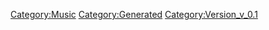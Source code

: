 {{Music
 |Name=シェリルの宇宙兄弟船
 |ID=88
 |Cov=86
 |Cd=24
 |Nam=85
 |Div=85
 |Ma=3
 |SerieId=2
 |SerieLogoId=2
 |WavId=86
 |VariationId=0
 |Dsc=85
 |Strt=10
 |ValkyrieBattle=1
 |ValkyrieIntro=1
 |ValkyrieIntroSky=1
 |DivaSolo=1
 |DivaMulti=1
 |Exp=3
 |OfficialName=シェリルの宇宙兄弟船
 |VocalName=シェリル・ノーム starring May'n
 |Description=作品：マクロスF<br /><br />歌手：シェリル・ノーム starring May'n<br /><br />作詞：一倉宏<br />作曲：菅野よう子
 |StoryTitle=「あなたは演じることをやめられない」
 |StoryDesc=早乙女矢三郎。アルトにとって兄弟子にあたる人物で、<br />彼が「兄さん」と呼ぶ早乙女一門の歌舞伎役者である。<br /><br />矢三郎はアルトに役者として戻ってくることを望んだ。<br />それは精進をしても得られない役者としての血筋と、<br />自身を超えるアルトの才能を惜しんでのことであった。
 |BuyURL=http://recochoku.jp/song/S20165222/single?ds=34295832
 |BannerId=3
 |AnmStoreURL=https://anime.dmkt-sp.jp/animestore/ci_pc?workId=20494
}}
[[Category:Music]]
[[Category:Generated]]
[[Category:Version_v_0.1]]

